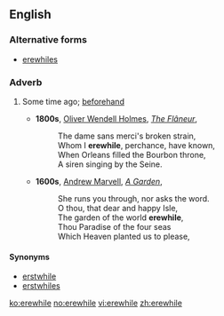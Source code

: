 ==English==

===Alternative forms===
* [[erewhiles]]

===Adverb===
{{en-adv|-}}

# {{archaic|or|poetic}} Some time ago; [[beforehand]]
#*'''1800s''', [[w:Oliver Wendell Holmes, Sr.|Oliver Wendell Holmes]], ''[[s:The Flâneur|The Flâneur]]'',
#*:The dame sans merci's broken strain,
#*:Whom I '''erewhile''', perchance, have known,
#*:When Orleans filled the Bourbon throne,
#*:A siren singing by the Seine.
#*'''1600s''', [[w:Andrew Marvell|Andrew Marvell]], ''[[s:A Garden|A Garden]]'',
#*:She runs you through, nor asks the word.
#*:O thou, that dear and happy Isle,
#*:The garden of the world '''erewhile''',
#*:Thou Paradise of the four seas
#*:Which Heaven planted us to please,

====Synonyms====
* [[erstwhile]]
* [[erstwhiles]]

[[ko:erewhile]]
[[no:erewhile]]
[[vi:erewhile]]
[[zh:erewhile]]